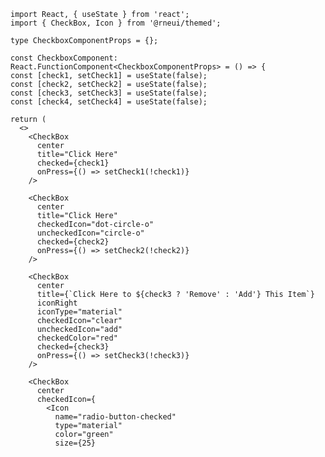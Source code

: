 ```SnackPlayer name=RNE CheckBox
import React, { useState } from 'react';
import { CheckBox, Icon } from '@rneui/themed';

type CheckboxComponentProps = {};

const CheckboxComponent: React.FunctionComponent<CheckboxComponentProps> = () => {
const [check1, setCheck1] = useState(false);
const [check2, setCheck2] = useState(false);
const [check3, setCheck3] = useState(false);
const [check4, setCheck4] = useState(false);

return (
  <>
    <CheckBox
      center
      title="Click Here"
      checked={check1}
      onPress={() => setCheck1(!check1)}
    />

    <CheckBox
      center
      title="Click Here"
      checkedIcon="dot-circle-o"
      uncheckedIcon="circle-o"
      checked={check2}
      onPress={() => setCheck2(!check2)}
    />

    <CheckBox
      center
      title={`Click Here to ${check3 ? 'Remove' : 'Add'} This Item`}
      iconRight
      iconType="material"
      checkedIcon="clear"
      uncheckedIcon="add"
      checkedColor="red"
      checked={check3}
      onPress={() => setCheck3(!check3)}
    />

    <CheckBox
      center
      checkedIcon={
        <Icon
          name="radio-button-checked"
          type="material"
          color="green"
          size={25}
          iconStyle={{ marginRight: 10 }}
        />
      }
      uncheckedIcon={
        <Icon
          name="radio-button-unchecked"
          type="material"
          color="grey"
          size={25}
          iconStyle={{ marginRight: 10 }}
        />
      }
      checked={check4}
      onPress={() => setCheck4(!check4)}
    />
  </>
);
};

export default CheckboxComponent;
```

